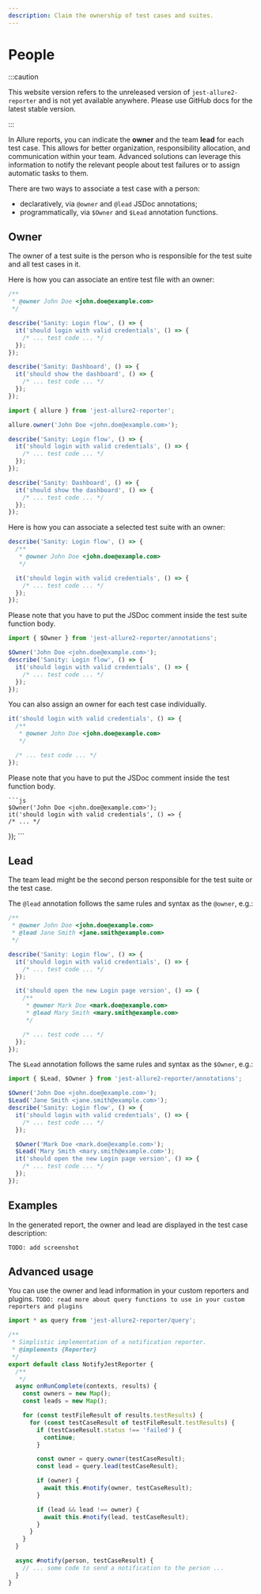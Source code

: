 ```yaml
---
description: Claim the ownership of test cases and suites.
---
```



# People

:::caution

This website version refers to the unreleased version of `jest-allure2-reporter` and is not yet available
anywhere. Please use GitHub docs for the latest stable version.

:::

In Allure reports, you can indicate the **owner** and the team **lead** for each test case.
This allows for better organization, responsibility allocation, and communication within your team.
Advanced solutions can leverage this information to notify the relevant people about test failures
or to assign automatic tasks to them.

There are two ways to associate a test case with a person:

* declaratively, via `@owner` and `@lead` JSDoc annotations;
* programmatically, via `$Owner` and `$Lead` annotation functions.

## Owner

The owner of a test suite is the person who is responsible for the test suite and all test cases in it.

Here is how you can associate an entire test file with an owner:

<Tabs groupId="approach">
  <TabItem value="jsdoc" label="JSDoc">

```js
/**
 * @owner John Doe <john.doe@example.com>
 */

describe('Sanity: Login flow', () => {
  it('should login with valid credentials', () => {
    /* ... test code ... */
  });
});

describe('Sanity: Dashboard', () => {
  it('should show the dashboard', () => {
    /* ... test code ... */
  });
});
```

  </TabItem>
  <TabItem value="dsl" label="Function">

```js
import { allure } from 'jest-allure2-reporter';

allure.owner('John Doe <john.doe@example.com>');

describe('Sanity: Login flow', () => {
  it('should login with valid credentials', () => {
    /* ... test code ... */
  });
});

describe('Sanity: Dashboard', () => {
  it('should show the dashboard', () => {
    /* ... test code ... */
  });
});
```

  </TabItem>
</Tabs>

Here is how you can associate a selected test suite with an owner:

<Tabs groupId="approach">
  <TabItem value="jsdoc" label="JSDoc">

```js
describe('Sanity: Login flow', () => {
  /**
   * @owner John Doe <john.doe@example.com>
   */

  it('should login with valid credentials', () => {
    /* ... test code ... */
  });
});
```

Please note that you have to put the JSDoc comment inside the test suite function body.

</TabItem>
  <TabItem value="dsl" label="Function">

```js
import { $Owner } from 'jest-allure2-reporter/annotations';

$Owner('John Doe <john.doe@example.com>');
describe('Sanity: Login flow', () => {
  it('should login with valid credentials', () => {
    /* ... test code ... */
  });
});
```

</TabItem>
</Tabs>

You can also assign an owner for each test case individually.

<Tabs groupId="approach">
  <TabItem value="jsdoc" label="JSDoc">

```js
it('should login with valid credentials', () => {
  /**
   * @owner John Doe <john.doe@example.com>
   */

  /* ... test code ... */
});
```

Please note that you have to put the JSDoc comment inside the test function body.

  </TabItem>
  <TabItem value="dsl" label="Function">

    ```js
    $Owner('John Doe <john.doe@example.com>');
    it('should login with valid credentials', () => {
    /* ... */
  });
    ```
  </TabItem>
</Tabs>

## Lead

The team lead might be the second person responsible for the test suite or the test case.

<Tabs groupId="approach">
  <TabItem value="jsdoc" label="JSDoc">

The `@lead` annotation follows the same rules and syntax as the `@owner`, e.g.:

```js
/**
 * @owner John Doe <john.doe@example.com>
 * @lead Jane Smith <jane.smith@example.com>
 */

describe('Sanity: Login flow', () => {
  it('should login with valid credentials', () => {
    /* ... test code ... */
  });

  it('should open the new Login page version', () => {
    /**
     * @owner Mark Doe <mark.doe@example.com>
     * @lead Mary Smith <mary.smith@example.com>
     */

    /* ... test code ... */
  });
});
```

</TabItem>
  <TabItem value="dsl" label="Function">

The `$Lead` annotation follows the same rules and syntax as the `$Owner`, e.g.:

```js
import { $Lead, $Owner } from 'jest-allure2-reporter/annotations';

$Owner('John Doe <john.doe@example.com>');
$Lead('Jane Smith <jane.smith@example.com>');
describe('Sanity: Login flow', () => {
  it('should login with valid credentials', () => {
    /* ... test code ... */
  });

  $Owner('Mark Doe <mark.doe@example.com>');
  $Lead('Mary Smith <mary.smith@example.com>');
  it('should open the new Login page version', () => {
    /* ... test code ... */
  });
});
```

  </TabItem>
</Tabs>

## Examples

In the generated report, the owner and lead are displayed in the test case description:

`TODO: add screenshot`

## Advanced usage

You can use the owner and lead information in your custom reporters and plugins.
`TODO: read more about query functions to use in your custom reporters and plugins`

```js
import * as query from 'jest-allure2-reporter/query';

/**
 * Simplistic implementation of a notification reporter.
 * @implements {Reporter}
 */
export default class NotifyJestReporter {
  /**
   */
  async onRunComplete(contexts, results) {
    const owners = new Map();
    const leads = new Map();

    for (const testFileResult of results.testResults) {
      for (const testCaseResult of testFileResult.testResults) {
        if (testCaseResult.status !== 'failed') {
          continue;
        }

        const owner = query.owner(testCaseResult);
        const lead = query.lead(testCaseResult);

        if (owner) {
          await this.#notify(owner, testCaseResult);
        }

        if (lead && lead !== owner) {
          await this.#notify(lead, testCaseResult);
        }
      }
    }
  }

  async #notify(person, testCaseResult) {
    // ... some code to send a notification to the person ...
  }
}
```
